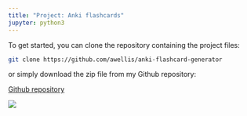 ```yaml
---
title: "Project: Anki flashcards"
jupyter: python3
---
```


To get started, you can clone the repository containing the project files:

```bash
git clone https://github.com/awellis/anki-flashcard-generator
```

or simply download the zip file from my Github repository:

[Github repository](https://github.com/awellis/anki-flashcard-generator)


![](../../assets/images/github-anki.png)

